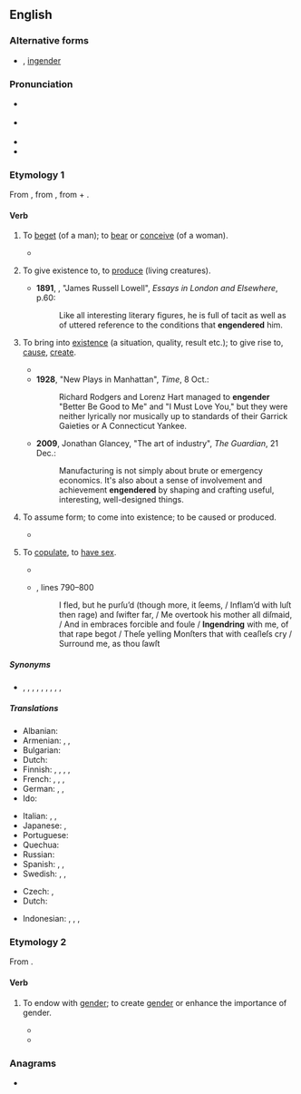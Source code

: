==English==
{{was wotd|2010|February|25}}

===Alternative forms===
* {{l|en|engendre}} {{defdate|14th–16th c.}}, [[ingender]] {{defdate|15th–17th c.}}

===Pronunciation===
* {{a|UK}} {{IPA|/ɪnˈdʒɛn.də/|/ɛnˈdʒɛn.də/|lang=en}}
* {{a|US}} {{IPA|/ɛnˈdʒɛn.dɚ/|/ɪnˈdʒɛn.dɚ/|lang=en}}
* {{rhymes|ɛndə(ɹ)|lang=en}}
* {{audio|en-us-engender.ogg|Audio (US)|lang=en}}

===Etymology 1===
From {{etyl|frm|en}} {{m|frm|engendrer}}, from {{etyl|la|en}} {{m|la|ingenerāre}}, from {{m|la|in-}} + {{m|la|generāre||to generate}}.

====Verb====
{{en-verb}}

# {{lb|en|obsolete|transitive}} To [[beget]] (of a man); to [[bear]] or [[conceive]] (of a woman). {{defdate|14th–19th c.}}
#* {{RQ:Shakespeare Julius Caesar|V|iii|129|1|O Error ſoone conceyu’d, / Thou neuer com’ſt vnto a happy byrth, / But kil’ſt the Mother that '''engendred''' thee.}}
# {{lb|en|transitive}} To give existence to, to [[produce]] (living creatures). {{defdate|from 14th c.}}
#* '''1891''', {{w|Henry James}}, "James Russell Lowell", ''Essays in London and Elsewhere'', p.60:
#*: Like all interesting literary figures, he is full of tacit as well as of uttered reference to the conditions that '''engendered''' him{{nb...}}.
# {{lb|en|transitive}} To bring into [[existence]] (a situation, quality, result etc.); to give rise to, [[cause]], [[create]]. {{defdate|from 14th c.}}
#* {{RQ:Flr Mntgn Essays|II|Of Crueltie|243|pageurl=https://archive.org/stream/MontaigneImages/Montaigne#page/n254|passage=ME thinkes vertue is another manner of thing, and much more noble than the inclinations vnto goodneſſe, which in vs are '''ingendered'''.}}
#* '''1928''', "New Plays in Manhattan", ''Time'', 8 Oct.:
#*: Richard Rodgers and Lorenz Hart managed to '''engender''' "Better Be Good to Me" and "I Must Love You," but they were neither lyrically nor musically up to standards of their Garrick Gaieties or A Connecticut Yankee.
#* '''2009''', Jonathan Glancey, "The art of industry", ''The Guardian'', 21 Dec.:
#*: Manufacturing is not simply about brute or emergency economics. It's also about a sense of involvement and achievement '''engendered''' by shaping and crafting useful, interesting, well-designed things.
# {{lb|en|intransitive}} To assume form; to come into existence; to be caused or produced.
#* {{quote-book|year=a. 1700|author={{w|John Dryden}}, transl.|chapter={{w|Ovid}}’s {{w|Metamorphoses}}|title=Poems on Various Occasions; and Translations from Several Authors|location=London|publisher={{w|Jacob Tonson}}|year_published=1701|section=book I|page=147|passage=Thick Clouds are ſpread, and Storms '''engender''' there, / And Thunders Voice, which wretched Mortals fear, / And Winds that on their Wings, cold Winter bear.}}
# {{lb|en|obsolete|intransitive}} To [[copulate]], to [[have sex]]. {{defdate|15th–19th c.}}
#* {{quote-text|year=1651|author={{w|Thomas Hobbes}}|chapter=Of the Kingdome of Darknesse|title=[[w:Leviathan (Hobbes book)|Leviathan, Or The Matter Forme, & Power of a Common-Wealth Ecclesiasticall and Civill]]|location=London|publisher={{w|Andrew Crooke}}|page=343|pageurl=https://books.google.com/books?id=3VddAAAAcAAJ&pg=PA345|passage=But that the bodies of the Reprobate, who make the Kingdome of Satan, ſhall alſo be glorious, or ſpirituall bodies, or that they ſhall bee as the Angels of God, neither eating, nor, drinking, nor '''engendering'''{{nb...}}, there is no place of Scripture to prove it{{nb...}}}}
#* {{RQ:Milton Lost|II}}, lines 790–800
#*: I fled, but he purſu’d (though more, it ſeems, / Inflam’d with luſt then rage) and ſwifter far, / Me overtook his mother all diſmaid, / And in embraces forcible and foule / '''Ingendring''' with me, of that rape begot / Theſe yelling Monſters that with ceaſleſs cry / Surround me, as thou ſawſt{{nb...}}

=====Synonyms=====
* {{sense|to bring into existence}} {{l|en|beget}}, {{l|en|conjure}}, {{l|en|create}}, {{l|en|produce}}, {{l|en|make}}, {{l|en|craft}}, {{l|en|manufacture}}, {{l|en|invent}}, {{l|en|assemble}}, {{l|en|generate}}

=====Translations=====
{{trans-top|to bring into existence, cause}}
* Albanian: {{t+|sq|krijoj}}
* Armenian: {{t+|hy|հարուցել}}, {{t+|hy|առաջացնել}}, {{t+|hy|ծնել}}
* Bulgarian: {{t+|bg|пораждам|sc=Cyrl}}
* Dutch: {{t+|nl|voortbrengen}}
* Finnish: {{t+|fi|synnyttää}}, {{t+|fi|luoda}}, {{t+|fi|aiheuttaa}}, {{t+|fi|saada aikaan}}, {{t+|fi|tuottaa}}
* French: {{t+|fr|engendrer}}, {{t+|fr|concevoir}}, {{t|fr|donner le jour à}}, {{t+|fr|donner naissance à}}
* German: {{t+|de|erzeugen}}, {{t+|de|hervorrufen}}, {{t|de|herbeiführen}}
* Ido: {{t+|io|produktar}}
{{trans-mid}}
* Italian: {{t+|it|generare}}, {{t+|it|originare}}, {{t+|it|concepire}}
* Japanese: {{t|ja|引き起こす|tr=hikiokosu}}, {{t+|ja|発生|alt=発生させる|tr=hassei saseru}}
* Portuguese: {{t+|pt|engendrar}}
* Quechua: {{t|qu|churiyay}}
* Russian: {{t+|ru|порожда́ть}}
* Spanish: {{t+|es|engendrar}}, {{t|es|dar a luz}}, {{t+|es|concebir}}
* Swedish: {{t+|sv|framkalla}}, {{t+|sv|skapa}}, {{t+|sv|alstra}}
{{trans-bottom}}

{{checktrans-top}}
* Czech: {{t-check|cs|plodit}}, {{t-check|cs|zplodit}}
* Dutch: {{t+check|nl|voortbrengen}}
{{trans-mid}}
* Indonesian: {{t+check|id|sebab|alt=menyebabkan}}, {{t+check|id|akibat|alt=mengakibatkan}}, {{t+check|id|timbul|alt=menimbulkan}}, {{t+check|id|bawa|alt=membawa}}
{{trans-bottom}}

===Etymology 2===
From {{prefix|en|gender|lang=en}}.

====Verb====
{{en-verb}}

# {{lb|en|critical theory}} To endow with [[gender]]; to create [[gender]] or enhance the importance of gender. {{defdate|from 20th c.}}
#* {{quote-text|year=1992|author=Anne Cranny-Francis|title=Engendered Fictions|page=2|passage=As such they are an important way of understanding both how texts are '''engendered''' (how they articulate particular sex or gender role) and how they '''engender''' their consumers.}}
#* {{quote-text|year=1996|author=Steven C Ward|title=Reconfiguring Truth|page=xviii|passage=I focus on [...] the efforts of feminist critics of science to examine the '''engendered''' origins and implications of scientific rationality and modern epistemology.}}

===Anagrams===
* {{anagrams|en|engendre|regenned}}